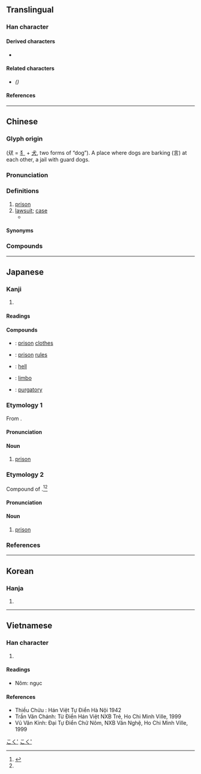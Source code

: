 {{also|狱}}
{{character info}}
==Translingual==
{{Han stroke|[[File:獄 - U+07344 - KanjiVG stroke order.svg]]}}

===Han character===
{{Han char|rn=94|rad=犬|as=11|sn=14|four=43234|canj=KHYRK|ids=⿰狺犬}}

====Derived characters====
* {{l|mul|[[𭗢]], [[嶽]], [[𧀀]], [[𡽺]], [[𩁓]], [[鸑]]([[𬸚]]), [[𡈭]]}}

====Related characters====
* {{l|mul|[[狱]]}} ''({{w|Simplified Chinese}})''

====References====
{{Han ref|kx=0717.030|dkj=20603|dj=1128.220|hdz=21365.160|uh=7344}}

----

==Chinese==
{{zh-forms|s=狱}}

===Glyph origin===
{{Han etym}}
{{Han compound|㹜|t1=two dogs|言|t2=words|ls=ic}} (㹜 = [[犭]] + [[犬]], two forms of “dog”). A place where dogs are barking (言) at each other, a jail with guard dogs.

===Pronunciation===
{{zh-pron
|m=yù
|m-s=
|dg=йү1
|c=juk6
|c-t=
|g=
|h=pfs=ngiu̍k;gd=ngiug6
|j=yeh4
|mb=ngṳ̀
|md=ngṳ̆k/ngŏk
|md_note=ngṳ̆k - literary; ngŏk - vernacular
|mn=qz,tw,xm,zz:ga̍k/qz,zz:gio̍k/tw:ge̍k
|mn_note=ga̍k - vernacular; ge̍k/gio̍k - literary
|mn-t=ghêg8
|w=5nyoq
|x=
|mc=y
|oc=y
|cat=n
}}

===Definitions===
{{zh-hanzi}}

# [[prison]]
# [[lawsuit]]; [[case]]
#* {{zh-x|小 大 之 獄，雖 不能 察，必 以 情。|Though unable personally to attend to the details of all '''trials''', big and small, I always demand the facts.|ref=Zuozhuan}}

====Synonyms====
{{zh-dial|監獄}}

===Compounds===
{{zh-der|問事獄具|具獄|執獄|典獄|人間地獄|三字獄|下地獄|下獄|外役監獄|岸獄|巫蠱之獄|出獄|典獄長|劫獄|地獄|入獄|冤獄|左獄|大獄|死獄|拔舌地獄|獄訟|決獄|滿獄|獄豻|梁獄上書|獄卒|斷獄|炸獄|獄警|片言折獄|獄氣|斃獄|畫地為獄|折獄|獄案|獄貨非寶|獄子|獄掾|政清獄簡|決獄斷刑|煉獄|文字獄|活地獄|疑獄|獄犴|獄吏|犁舌獄|法獄治罪|監獄|牢獄之災|牢獄|獄人|蔽獄|鬻獄|聽獄|競獄|阿鼻地獄|賣官鬻獄|越獄|詔獄|鋃鐺入獄|酒食地獄|繫獄|胡藍之獄|觥籌獄|阿呼地獄|逃獄|讞獄|邊獄|巴士底獄}}

----

==Japanese==

===Kanji===
{{ja-kanji|grade=c|rs=犬10}}

# {{rfdef|ja|sort=犬10}}

====Readings====
{{ja-readings
|goon=ごく
|kanon=ぎょく
|kun=ひとや-
}}

====Compounds====
* {{ja-r|獄%衣|ごく%い}}: [[prison]] [[clothes]]
* {{ja-r|獄則|ごくそく}}: [[prison]] [[rules]]
* {{ja-r|地%獄|じ%ごく}}: [[hell]]
* {{ja-r|辺獄|へんごく}}: {{q|theology}} [[limbo]]
* {{ja-r|煉獄|れんごく}}: {{q|theology}} [[purgatory]]

===Etymology 1===
{{ja-kanjitab|ごく|yomi=o}}
From {{der|ja|ltc|-|sort=こく'}} {{m|zh|獄|tr=ngjowk||prison}}.

====Pronunciation====
{{ja-pron|yomi=goon|ごく|acc=1|acc_ref=DJR,NHK}}

====Noun====
{{ja-noun|ごく}}

# [[prison]]

===Etymology 2===
{{ja-kanjitab|yomi=k|ひとや|alt=人屋,囚獄}}

Compound of {{compound|ja|人|tr1=hito|t1=human|屋|tr2=ya|t2=house|sort=ひとや}}.<ref name="KDJ">{{R:Kokugo Dai Jiten}}</ref><ref name="DJR"/>

====Pronunciation====
{{ja-pron|ひとや|acc=0|dev=1|acc_ref=DJR,NHK}}

====Noun====
{{ja-noun|ひとや}}

# [[prison]]

===References===
<references/>

[[Category:ja:Buildings|こく']]
[[Category:ja:Prison|こく']]

----

==Korean==

===Hanja===
{{ko-hanja|hangeul=옥}}

# {{rfdef|ko|sort=犬10}}

----

==Vietnamese==

===Han character===
{{vi-readings|reading=ngục|rs=犬10}}

# {{rfdef|vi|sort=犬10}}

====Readings====
* Nôm: ngục

====References====
* Thiều Chửu : Hán Việt Tự Điển Hà Nội 1942
* Trần Văn Chánh: Từ Điển Hán Việt NXB Trẻ, Ho Chi Minh Ville, 1999
* Vũ Văn Kính: Đại Tự Điển Chữ Nôm, NXB Văn Nghệ, Ho Chi Minh Ville, 1999